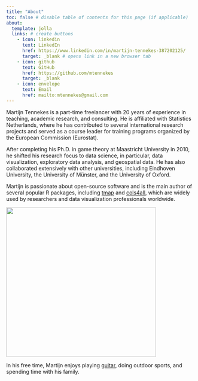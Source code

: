 ```yaml
---
title: "About"
toc: false # disable table of contents for this page (if applicable)
about: 
  template: jolla 
  links: # create buttons
    - icon: linkedin
      text: LinkedIn
      href: https://www.linkedin.com/in/martijn-tennekes-387202125/
      target: _blank # opens link in a new browser tab
    - icon: github
      text: GitHub
      href: https://github.com/mtennekes
      target: _blank 
    - icon: envelope
      text: Email
      href: mailto:mtennekes@gmail.com
---
```


:::{.justify-text}

Martijn Tennekes is a part-time freelancer with 20 years of experience in teaching, academic research, and consulting. He is affiliated with Statistics Netherlands, where he has contributed to several international research projects and served as a course leader for training programs organized by the European Commission (Eurostat).

After completing his Ph.D. in game theory at Maastricht University in 2010, he shifted his research focus to data science, in particular, data visualization, exploratory data analysis, and geospatial data. He has also collaborated extensively with other universities, including Eindhoven University, the University of Münster, and the University of Oxford.

Martijn is passionate about open-source software and is the main author of several popular R packages, including [tmap](https://r-tmap.github.io/tmap/) and [cols4all](https://cols4all.github.io/cols4all-R/), which are widely used by researchers and data visualization professionals worldwide.

![](MartijnTennekes2024.jpg){fig-alt="Martijn Tennekes" fig-align="center" width="400"}

In his free time, Martijn enjoys playing [guitar](https://open.spotify.com/artist/1r0UM2CTI9nvqjsXN5ihNa), doing outdoor sports, and spending time with his family.

:::